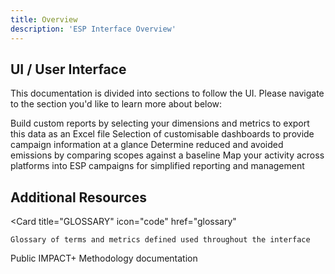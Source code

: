 ```yaml
---
title: Overview
description: 'ESP Interface Overview'
---
```




## UI / User Interface

This documentation is divided into sections to follow the UI. Please navigate to the section you'd like to learn more about below:

<CardGroup cols={2}>
  <Card
    title="REPORT"
    icon="pen-to-square"
    href="report"
  >
    Build custom reports by selecting your dimensions and metrics to export this data as an Excel file
  </Card>
  <Card
    title="VISUALIZE"
    icon="image"
    href="visualise"
  >
    Selection of customisable dashboards to provide campaign information at a glance
  </Card>
  <Card
    title="REDUCE"
    icon="stars"
    href="reduce"
  >
    Determine reduced and avoided emissions by comparing scopes against a baseline
</Card>
  <Card
    title="CAMPAIGN MANAGEMENT"
    icon="screwdriver-wrench"
    href="campaignmanagement"
  >
    Map your activity across platforms into ESP campaigns for simplified reporting and management
    </Card>

</CardGroup>

## Additional Resources


<CardGroup cols={2}>
  
  <Card
    title="GLOSSARY"
    icon="code"
    href="glossary"
  >
    Glossary of terms and metrics defined used throughout the interface
  </Card>
  <Card
    title="METHODOLOGY"
    icon="screwdriver-wrench"
    href="https://method.weareimpactplus.com"
  >
    Public IMPACT+ Methodology documentation
  </Card>
 
</CardGroup>
  
 
